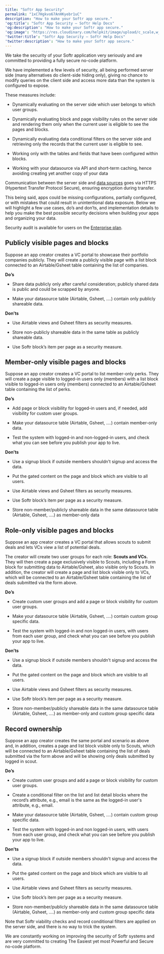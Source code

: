 ```yaml
---
title: "Softr App Security"
permalink: "1xC7Hgkvo67AnHKyebr1uC"
description: "How to make your Softr app secure."
'og:title': "Softr App Security – Softr Help Docs"
'og:description': "How to make your Softr app secure."
'og:image': "https://res.cloudinary.com/helpkit/image/upload/c_scale,w_700,q_auto/v1674219840/softrdocs_meta_OG_Image_Url_258f31c013.png"
'twitter:title': "Softr App Security – Softr Help Docs"
'twitter:description': "How to make your Softr app secure."
---
```

We take the security of your Softr application very seriously and are committed to providing a fully secure no-code platform.

We have implemented a few levels of security, all being performed server side (many alternatives do client-side hiding only), giving no chance to modify queries on the client side and access more data than the system is configured to expose.

These measures include:

* Dynamically evaluating on the server side which user belongs to which user groups.

* Dynamically evaluating block and page visibility rules on the server side and rendering them only when the current user is eligible to see the pages and blocks.

* Dynamically evaluating data conditional filters on the server side and retrieving only the records that the current user is eligible to see.

* Working only with the tables and fields that have been configured within blocks.

* Working with your datasource via API and short-term caching, hence avoiding creating yet another copy of your data

<Info>Communication between the server side and [data sources](/4230abecf813402aa2926466c313290a?pvs=25) goes via HTTPS (Hypertext Transfer Protocol Secure), ensuring encryption during transfer.</Info>

This being said, apps could be missing configurations, partially configured, or with mistakes that could result in unintentional data exposure. Below we will highlight a few use cases, do’s and don’ts, and implementation details to help you make the best possible security decisions when building your apps and organizing your data.

<Note>Security audit is available for users on the [Enterprise plan](https://www.softr.io/pricing).</Note>

## **Publicly visible pages and blocks**

Suppose an app creator creates a VC portal to showcase their portfolio companies publicly. They will create a publicly visible page with a list block connected to an Airtable/Gsheet table containing the list of companies.

**Do’s**

* Share data publicly only after careful consideration; publicly shared data is public and could be scrapped by anyone.

* Make your datasource table (Airtable, Gsheet, ….) contain only publicly shareable data.

**Don’ts**

* Use Airtable views and Gsheet filters as security measures.

* Store non-publicly shareable data in the same table as publicly shareable data.

* Use Softr block’s item per page as a security measure.

## **Member-only visible pages and blocks**

Suppose an app creator creates a VC portal to list member-only perks. They will create a page visible to logged-in users only (members) with a list block visible to logged-in users only (members) connected to an Airtable/Gsheet table containing the list of perks.

**Do’s**

* Add page or block visibility for logged-in users and, if needed, add visibility for custom user groups.

* Make your datasource table (Airtable, Gsheet, ….) contain member-only data.

* Test the system with logged-in and non-logged-in users, and check what you can see before you publish your app to live.

**Don’ts**

* Use a signup block if outside members shouldn’t signup and access the data.

* Put the gated content on the page and block which are visible to all users.

* Use Airtable views and Gsheet filters as security measures.

* Use Softr block’s item per page as a security measure.

* Store non-member/publicly shareable data in the same datasource table (Airtable, Gsheet, ….) as member-only data

## **Role-only visible pages and blocks**

Suppose an app creator creates a VC portal that allows scouts to submit deals and lets VCs view a list of potential deals.

The creator will create two user groups for each role: **Scouts and VCs.** They will then create a page exclusively visible to Scouts, including a Form block for submitting data to Airtable/Gsheet, also visible only to Scouts. In addition, the creator will create a page and list block visible only to VCs, which will be connected to an Airtable/Gsheet table containing the list of deals submitted via the form above.

**Do’s**

* Create custom user groups and add a page or block visibility for custom user groups.

* Make your datasource table (Airtable, Gsheet, ….) contain custom group specific data.

* Test the system with logged-in and non logged-in users, with users from each user group, and check what you can see before you publish your app to live.

**Don’ts**

* Use a signup block if outside members shouldn’t signup and access the data.

* Put the gated content on the page and block which are visible to all users.

* Use Airtable views and Gsheet filters as security measures.

* Use Softr block’s item per page as a security measure.

* Store non-member/publicly shareable data in the same datasource table (Airtable, Gsheet, ….) as member-only and custom group specific data

## **Record ownership**

Suppose an app creator creates the same portal and scenario as above and, in addition, creates a page and list block visible only to Scouts, which will be connected to an Airtable/Gsheet table containing the list of deals submitted via the form above and will be showing only deals submitted by logged in scout.

**Do’s**

* Create custom user groups and add a page or block visibility for custom user groups.

* Create a conditional filter on the list and list detail blocks where the record’s attribute, e.g., email is the same as the logged-in user's attribute, e.g., email.

* Make your datasource table (Airtable, Gsheet, ….) contain custom group specific data.

* Test the system with logged-in and non logged-in users, with users from each user group, and check what you can see before you publish your app to live.

**Don’ts**

* Use a signup block if outside members shouldn’t signup and access the data.

* Put the gated content on the page and block which are visible to all users.

* Use Airtable views and Gsheet filters as security measures.

* Use Softr block’s item per page as a security measure.

* Store non-member/publicly shareable data in the same datasource table (Airtable, Gsheet, ….) as member-only and custom group specific data

<Tip>Note that Softr viability checks and record conditional filters are applied on the server side, and there is no way to trick the system.</Tip>

We are constantly working on improving the security of Softr systems and are very committed to creating The Easiest yet most Powerful and Secure no-code platform.